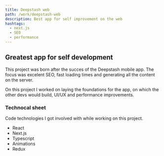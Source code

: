```yaml
---
title: Deepstash web
path: /work/deepstash-web
description: Best app for self improvement on the web
hashtags:
  - next.js
  - SEO
  - performance
---
```



<WebSlider />

## Greatest app for self development

This project was born after the succes of the Deepstash mobile app. The focus
was excelent SEO, fast loading times and generating all the content on the
server.

On this project I worked on laying the foundations for the app, on which the
other devs would build, UI/UX and performance improvements.

### Technocal sheet

Code technologies I got involved with while working on this project.

- React
- Next.js
- Typescript
- Animations
- Redux
